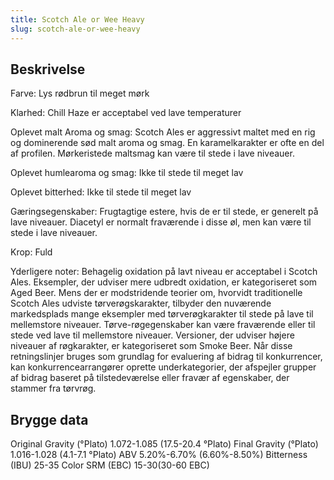 ```yaml
---
title: Scotch Ale or Wee Heavy
slug: scotch-ale-or-wee-heavy
---
```


## Beskrivelse
Farve: Lys rødbrun til meget mørk

Klarhed: Chill Haze er acceptabel ved lave temperaturer

Oplevet malt Aroma og smag: Scotch Ales er aggressivt maltet med en rig og dominerende sød malt aroma og smag. En karamelkarakter er ofte en del af profilen. Mørkeristede maltsmag kan være til stede i lave niveauer.

Oplevet humlearoma og smag: Ikke til stede til meget lav

Oplevet bitterhed: Ikke til stede til meget lav

Gæringsegenskaber: Frugtagtige estere, hvis de er til stede, er generelt på lave niveauer. Diacetyl er normalt fraværende i disse øl, men kan være til stede i lave niveauer.

Krop: Fuld

Yderligere noter: Behagelig oxidation på lavt niveau er acceptabel i Scotch Ales. Eksempler, der udviser mere udbredt oxidation, er kategoriseret som Aged Beer.						Mens der er modstridende teorier om, hvorvidt traditionelle Scotch Ales udviste tørverøgskarakter, tilbyder den nuværende markedsplads mange eksempler med tørverøgkarakter til stede på lave til mellemstore niveauer. Tørve-røgegenskaber kan være fraværende eller til stede ved lave til mellemstore niveauer. Versioner, der udviser højere niveauer af røgkarakter, er kategoriseret som Smoke Beer. Når disse retningslinjer bruges som grundlag for evaluering af bidrag til konkurrencer, kan konkurrencearrangører oprette underkategorier, der afspejler grupper af bidrag baseret på tilstedeværelse eller fravær af egenskaber, der stammer fra tørvrøg.



## Brygge data
Original Gravity (°Plato) 1.072-1.085 (17.5-20.4 °Plato)
Final Gravity  (°Plato) 1.016-1.028 (4.1-7.1 °Plato)
ABV 5.20%-6.70% (6.60%-8.50%)
Bitterness (IBU) 25-35
Color SRM (EBC) 15-30(30-60 EBC)					

